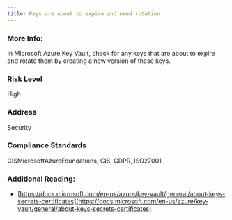 ```yaml
---
title: Keys are about to expire and need rotation
---
```


### More Info:

In Microsoft Azure Key Vault, check for any keys that are about to expire and rotate them by creating a new version of these keys.

### Risk Level

High

### Address

Security

### Compliance Standards

CISMicrosoftAzureFoundations, CIS, GDPR, ISO27001

### Additional Reading:

- [https://docs.microsoft.com/en-us/azure/key-vault/general/about-keys-secrets-certificates](https://docs.microsoft.com/en-us/azure/key-vault/general/about-keys-secrets-certificates)

